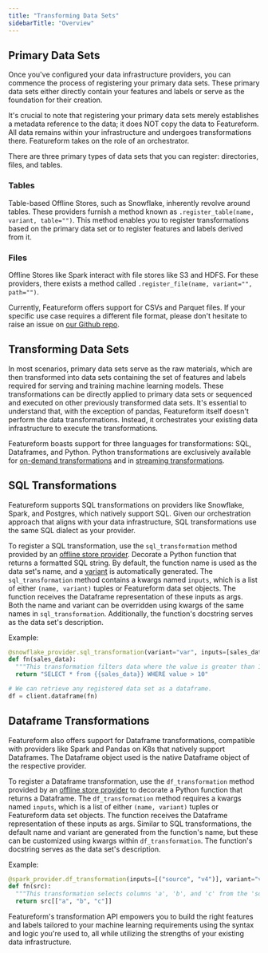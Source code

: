 ```yaml
---
title: "Transforming Data Sets"
sidebarTitle: "Overview"
---
```


## Primary Data Sets

Once you've configured your data infrastructure providers, you can commence the process of registering your primary data sets. These primary data sets either directly contain your features and labels or serve as the foundation for their creation.

It's crucial to note that registering your primary data sets merely establishes a metadata reference to the data; it does NOT copy the data to Featureform. All data remains within your infrastructure and undergoes transformations there. Featureform takes on the role of an orchestrator.

There are three primary types of data sets that you can register: directories, files, and tables.

### Tables

Table-based Offline Stores, such as Snowflake, inherently revolve around tables. These providers furnish a method known as `.register_table(name, variant, table="")`. This method enables you to register transformations based on the primary data set or to register features and labels derived from it.

### Files

Offline Stores like Spark interact with file stores like S3 and HDFS. For these providers, there exists a method called `.register_file(name, variant="", path="")`.

Currently, Featureform offers support for CSVs and Parquet files. If your specific use case requires a different file format, please don't hesitate to raise an issue on [our Github repo](https://github.com/featureform/featureform).

## Transforming Data Sets

In most scenarios, primary data sets serve as the raw materials, which are then transformed into data sets containing the set of features and labels required for serving and training machine learning models. These transformations can be directly applied to primary data sets or sequenced and executed on other previously transformed data sets. It's essential to understand that, with the exception of pandas, Featureform itself doesn't perform the data transformations. Instead, it orchestrates your existing data infrastructure to execute the transformations.

Featureform boasts support for three languages for transformations: SQL, Dataframes, and Python. Python transformations are exclusively available for [on-demand transformations](../concepts/on-demand-features-request-time.md) and in [streaming transformations](../concepts/streaming.md).

## SQL Transformations

Featureform supports SQL transformations on providers like Snowflake, Spark, and Postgres, which natively support SQL. Given our orchestration approach that aligns with your data infrastructure, SQL transformations use the same SQL dialect as your provider.

To register a SQL transformation, use the `sql_transformation` method provided by an [offline store provider](../providers/offline-store.md). Decorate a Python function that returns a formatted SQL string. By default, the function name is used as the data set's name, and a [variant](../concepts/versioning-and-variants.md) is automatically generated. The `sql_transformation` method contains a kwargs named `inputs`, which is a list of either `(name, variant)` tuples or Featureform data set objects. The function receives the Dataframe representation of these inputs as args. Both the name and variant can be overridden using kwargs of the same names in `sql_transformation`. Additionally, the function's docstring serves as the data set's description.

Example:

```python
@snowflake_provider.sql_transformation(variant="var", inputs=[sales_data])
def fn(sales_data):
  """This transformation filters data where the value is greater than 10."""
  return "SELECT * from {{sales_data}} WHERE value > 10"

# We can retrieve any registered data set as a dataframe.
df = client.dataframe(fn)
```

## Dataframe Transformations

Featureform also offers support for Dataframe transformations, compatible with providers like Spark and Pandas on K8s that natively support Dataframes. The Dataframe object used is the native Dataframe object of the respective provider.

To register a Dataframe transformation, use the `df_transformation` method provided by an [offline store provider](../providers/offline-store.md) to decorate a Python function that returns a Dataframe. The `df_transformation` method requires a kwargs named `inputs`, which is a list of either `(name, variant)` tuples or Featureform data set objects. The function receives the Dataframe representation of these inputs as args. Similar to SQL transformations, the default name and variant are generated from the function's name, but these can be customized using kwargs within `df_transformation`. The function's docstring serves as the data set's description.

Example:

```python
@spark_provider.df_transformation(inputs=[("source", "v4")], variant="var")
def fn(src):
  """This transformation selects columns 'a', 'b', and 'c' from the 'source' dataset."""
  return src[["a", "b", "c"]]
```

Featureform's transformation API empowers you to build the right features and labels tailored to your machine learning requirements using the syntax and logic you're used to, all while utilizing the strengths of your existing data infrastructure.
